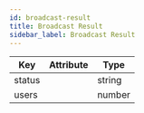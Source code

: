 ```yaml
---
id: broadcast-result
title: Broadcast Result
sidebar_label: Broadcast Result
---
```


| Key    | Attribute | Type   |
| ------ | :-------: | ------ |
| status |           | string |
| users  |           | number |
